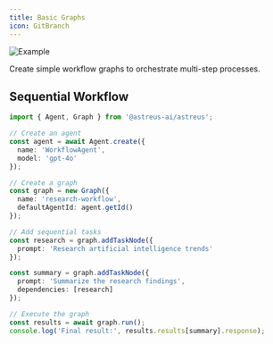 ```yaml
---
title: Basic Graphs
icon: GitBranch
---
```


![Example](/docs/example.webp)

Create simple workflow graphs to orchestrate multi-step processes.

## Sequential Workflow

```typescript
import { Agent, Graph } from '@astreus-ai/astreus';

// Create an agent
const agent = await Agent.create({
  name: 'WorkflowAgent',
  model: 'gpt-4o'
});

// Create a graph
const graph = new Graph({
  name: 'research-workflow',
  defaultAgentId: agent.getId()
});

// Add sequential tasks
const research = graph.addTaskNode({
  prompt: 'Research artificial intelligence trends'
});

const summary = graph.addTaskNode({
  prompt: 'Summarize the research findings',
  dependencies: [research]
});

// Execute the graph
const results = await graph.run();
console.log('Final result:', results.results[summary].response);
```